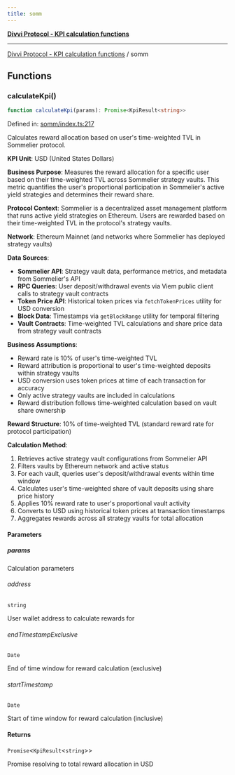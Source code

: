 ```yaml
---
title: somm
---
```

[**Divvi Protocol - KPI calculation functions**](./README)

---

[Divvi Protocol - KPI calculation functions](./README) / somm
## Functions

### calculateKpi()

```ts
function calculateKpi(params): Promise<KpiResult<string>>
```

Defined in: [somm/index.ts:217](https://github.com/divvi-xyz/divvi-protocol/blob/main/scripts/calculateKpi/protocols/somm/index.ts#L217)

Calculates reward allocation based on user's time-weighted TVL in Sommelier protocol.

**KPI Unit**: USD (United States Dollars)

**Business Purpose**: Measures the reward allocation for a specific user based on their
time-weighted TVL across Sommelier strategy vaults. This metric quantifies the user's
proportional participation in Sommelier's active yield strategies and determines their
reward share.

**Protocol Context**: Sommelier is a decentralized asset management platform that runs active yield
strategies on Ethereum. Users are rewarded based on their time-weighted TVL in the protocol's
strategy vaults.

**Network**: Ethereum Mainnet (and networks where Sommelier has deployed strategy vaults)

**Data Sources**:

- **Sommelier API**: Strategy vault data, performance metrics, and metadata from Sommelier's API
- **RPC Queries**: User deposit/withdrawal events via Viem public client calls to strategy vault contracts
- **Token Price API**: Historical token prices via `fetchTokenPrices` utility for USD conversion
- **Block Data**: Timestamps via `getBlockRange` utility for temporal filtering
- **Vault Contracts**: Time-weighted TVL calculations and share price data from strategy vault contracts

**Business Assumptions**:

- Reward rate is 10% of user's time-weighted TVL
- Reward attribution is proportional to user's time-weighted deposits within strategy vaults
- USD conversion uses token prices at time of each transaction for accuracy
- Only active strategy vaults are included in calculations
- Reward distribution follows time-weighted calculation based on vault share ownership

**Reward Structure**: 10% of time-weighted TVL (standard reward rate for protocol participation)

**Calculation Method**:

1. Retrieves active strategy vault configurations from Sommelier API
2. Filters vaults by Ethereum network and active status
3. For each vault, queries user's deposit/withdrawal events within time window
4. Calculates user's time-weighted share of vault deposits using share price history
5. Applies 10% reward rate to user's proportional vault activity
6. Converts to USD using historical token prices at transaction timestamps
7. Aggregates rewards across all strategy vaults for total allocation

#### Parameters

##### params

Calculation parameters

###### address

`string`

User wallet address to calculate rewards for

###### endTimestampExclusive

`Date`

End of time window for reward calculation (exclusive)

###### startTimestamp

`Date`

Start of time window for reward calculation (inclusive)

#### Returns

`Promise`\<`KpiResult`\<`string`\>\>

Promise resolving to total reward allocation in USD



<EditPage editUrl="https://github.com/divvi-xyz/divvi-protocol/edit/main/docs/calculate-kpi/somm.md" />